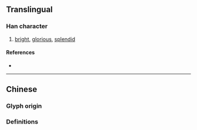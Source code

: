 {{also|琿}}
{{character info}}
==Translingual==

===Han character===
{{Han char|rn=96|rad=玉|as=06|sn=10|four=|canj=MGBKQ|ids=⿰𤣩军}}

# [[bright]], [[glorious]], [[splendid]]

====References====
* {{Han ref|kx=0732.021|hdz=21114.020|uh=73F2|ud=29682}}

----

==Chinese==

===Glyph origin===
{{Han simp|琿|f=車|t=车}}

===Definitions===
{{zh-see|琿}}
